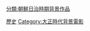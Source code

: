 [[分類:朝鮮日治時期背景作品|分類:朝鮮日治時期背景作品]]
[[Category:日本戰前昭和時代背景電影|歷史]]
[[Category:大正時代背景電影|Category:大正時代背景電影]]